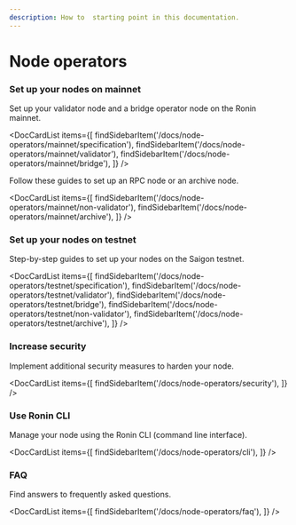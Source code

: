 ```yaml
---
description: How to  starting point in this documentation.
---
```



# Node operators
### Set up your nodes on mainnet
Set up your validator node and a bridge operator node on the Ronin mainnet.

<DocCardList items={[
    findSidebarItem('/docs/node-operators/mainnet/specification'),
    findSidebarItem('/docs/node-operators/mainnet/validator'),
    findSidebarItem('/docs/node-operators/mainnet/bridge'),
    ]} />

Follow these guides to set up an RPC node or an archive node.

<DocCardList items={[
    findSidebarItem('/docs/node-operators/mainnet/non-validator'),
    findSidebarItem('/docs/node-operators/mainnet/archive'),
    ]} />

### Set up your nodes on testnet
Step-by-step guides to set up your nodes on the Saigon testnet.

<DocCardList items={[
    findSidebarItem('/docs/node-operators/testnet/specification'),
    findSidebarItem('/docs/node-operators/testnet/validator'),
    findSidebarItem('/docs/node-operators/testnet/bridge'),
    findSidebarItem('/docs/node-operators/testnet/non-validator'),
    findSidebarItem('/docs/node-operators/testnet/archive'),
    ]} />

### Increase security
Implement additional security measures to harden your node.

<DocCardList items={[
    findSidebarItem('/docs/node-operators/security'),
    ]} />

### Use Ronin CLI 
Manage your node using the Ronin CLI (command line interface).

<DocCardList items={[
    findSidebarItem('/docs/node-operators/cli'),
    ]} />

### FAQ
Find answers to frequently asked questions.

<DocCardList items={[
    findSidebarItem('/docs/node-operators/faq'),
    ]} />
